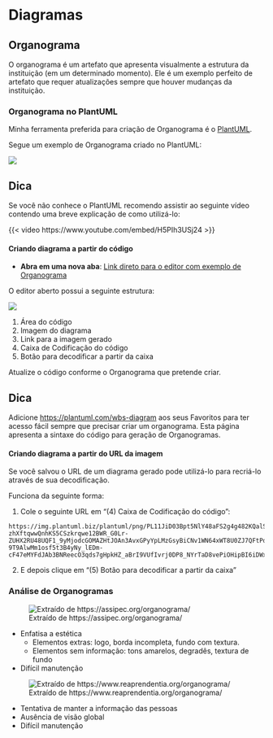 # Diagramas

## Organograma

O organograma é um artefato que apresenta visualmente a estrutura da instituição (em um determinado momento). Ele é um exemplo perfeito de artefato que requer atualizações sempre que houver mudanças da instituição.

### Organograma no PlantUML {#organograma-plant-uml}

Minha ferramenta preferida para criação de Organograma é o [PlantUML](ferramentas.qmd#plant-uml).

Segue um exemplo de Organograma criado no PlantUML:

![](https://img.plantuml.biz/plantuml/png/PL5BJiCm4Dtx55wnYCG5MBKDKOK4eb9FC746TL3YWR4Tk0B7O5K9YHNY1BuOutX12qk_URyPhq84YIzzCAQnDwrf6jko3pWUsExJ4mgnA7Y23cZpMoG7vt1Bw6F-V237o-0-pJIm49ZYUKs2iRnizuekHPghV8zE1w23ooqAZ0ku6y7Z8qngoFR2Rdb6yU3piMhkm0ddTq6uifqFv7c9E8Lt69uJXSg_9N-0K7gVmIrF5FF7xpuMfpz2w5aWvYyzGj3YvHgb553udvZwKJtoCNzZqD9hXpBNItG3wUhLSaDAuuYQfXpHB2MP5VgXVC4F)

::: callout-tip
## Dica

Se você não conhece o PlantUML recomendo assistir ao seguinte vídeo contendo uma breve explicação de como utilizá-lo:

{{< video https://www.youtube.com/embed/H5PIh3USj24 >}}
:::

#### Criando diagrama a partir do código

-   **Abra em uma nova aba**: [Link direto para o editor com exemplo de Organograma](https://editor.plantuml.com/uml/PL11JiD03Bpt5NlY48aFS2g4g482KQalS3P6DKhMnTuDV85dSAg4n0dnWlqOtku10aUFPppZMMi4YS-zhXftqwwQnhKS5CSzkrqwe12BWR_G0Lr-ZUHX2RU48UQF1_9yMjodcGOMAZHtJOAn3AvxGPyYpLMzGsyBiCNv1WN64xWT8U0ZJ7QFtPdRy8mI8EHZrTo15yvlWd3Xkg0KYjy2tQ8-9T9AlwMm1osf5t3B4yNy_lEDm-cF47eMYFdJAb3BNReecO3qds7gHpkHZ_aBrI9VUfIvrj0DP8_NYrTaD8vePiOHipBI6iDWxNy3)

O editor aberto possui a seguinte estrutura:

![](img/diagramas/editor-plant-uml.png)

1.  Área do código
2.  Imagem do diagrama
3.  Link para a imagem gerado
4.  Caixa de Codificação do código
5.  Botão para decodificar a partir da caixa

Atualize o código conforme o Organograma que pretende criar.

::: callout-tip
## Dica

Adicione <https://plantuml.com/wbs-diagram> aos seus Favoritos para ter acesso fácil sempre que precisar criar um organograma. Esta página apresenta a sintaxe do código para geração de Organogramas.
:::

#### Criando diagrama a partir do URL da imagem

Se você salvou o URL de um diagrama gerado pode utilizá-lo para recriá-lo através de sua decodificação.

Funciona da seguinte forma:

1.  Cole o seguinte URL em "(4) Caixa de Codificação do código":

```         
https://img.plantuml.biz/plantuml/png/PL11JiD03Bpt5NlY48aFS2g4g482KQalS3P6DKhMnTuDV85dSAg4n0dnWlqOtku10aUFPppZMMi4YS-zhXftqwwQnhKS5CSzkrqwe12BWR_G0Lr-ZUHX2RU48UQF1_9yMjodcGOMAZHtJOAn3AvxGPyYpLMzGsyBiCNv1WN64xWT8U0ZJ7QFtPdRy8mI8EHZrTo15yvlWd3Xkg0KYjy2tQ8-9T9AlwMm1osf5t3B4yNy_lEDm-cF47eMYFdJAb3BNReecO3qds7gHpkHZ_aBrI9VUfIvrj0DP8_NYrTaD8vePiOHipBI6iDWxNy3
```

2.  E depois clique em "(5) Botão para decodificar a partir da caixa"

### Análise de Organogramas


![Extraído de https://assipec.org/organograma/](https://assipec.org/wp-content/webp-express/webp-images/uploads/2024/12/Organograma_dez24.png.webp)

* Enfatisa a estética
  + Elementos extras: logo, borda incompleta, fundo com textura.
  + Elementos sem informação: tons amarelos, degradês, textura de fundo
* Difícil manutenção


![Extraído de https://www.reaprendentia.org/organograma/](https://www.reaprendentia.org/wp-content/uploads/2023/04/Slide2.png)

* Tentativa de manter a informação das pessoas
* Ausência de visão global
* Difícil manutenção
